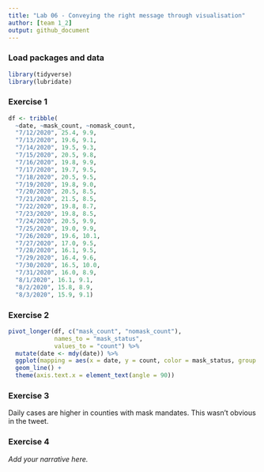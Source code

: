 ```yaml
---
title: "Lab 06 - Conveying the right message through visualisation"
author: [team 1_2]
output: github_document
---
```


### Load packages and data

```r
library(tidyverse) 
library(lubridate)
```


### Exercise 1

```r
df <- tribble(
  ~date, ~mask_count, ~nomask_count,
  "7/12/2020", 25.4, 9.9,
  "7/13/2020", 19.6, 9.1,
  "7/14/2020", 19.5, 9.3,
  "7/15/2020", 20.5, 9.8,
  "7/16/2020", 19.8, 9.9,
  "7/17/2020", 19.7, 9.5,
  "7/18/2020", 20.5, 9.5,
  "7/19/2020", 19.8, 9.0,
  "7/20/2020", 20.5, 8.5,
  "7/21/2020", 21.5, 8.5,
  "7/22/2020", 19.8, 8.7,
  "7/23/2020", 19.8, 8.5,
  "7/24/2020", 20.5, 9.9,
  "7/25/2020", 19.0, 9.9,
  "7/26/2020", 19.6, 10.1,
  "7/27/2020", 17.0, 9.5, 
  "7/28/2020", 16.1, 9.5,
  "7/29/2020", 16.4, 9.6,
  "7/30/2020", 16.5, 10.0,
  "7/31/2020", 16.0, 8.9,
  "8/1/2020", 16.1, 9.1,
  "8/2/2020", 15.8, 8.9,
  "8/3/2020", 15.9, 9.1)

```


### Exercise 2

```r
pivot_longer(df, c("mask_count", "nomask_count"),
             names_to = "mask_status",
             values_to = "count") %>%
  mutate(date <- mdy(date)) %>%
  ggplot(mapping = aes(x = date, y = count, color = mask_status, group = mask_status)) +
  geom_line() +
  theme(axis.text.x = element_text(angle = 90))
```


### Exercise 3

Daily cases are higher in counties with mask mandates.
This wasn't obvious in the tweet.


### Exercise 4

*Add your narrative here.*
